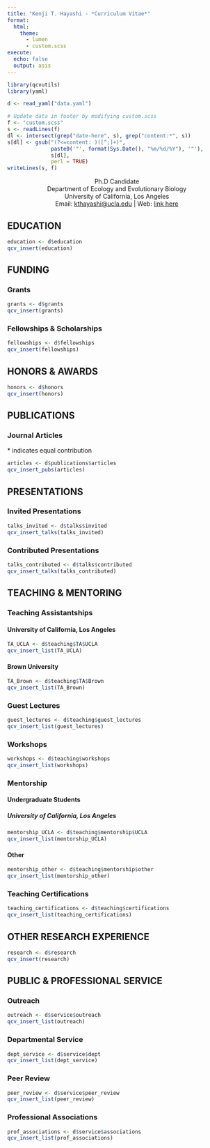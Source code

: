 ```yaml
---
title: "Kenji T. Hayashi - *Curriculum Vitae*"
format: 
  html: 
    theme:
      - lumen
      - custom.scss
execute: 
  echo: false
  output: asis
---
```


```r
library(qcvutils)
library(yaml)

d <- read_yaml("data.yaml")
```

```r
# Update data in footer by modifying custom.scss
f <- "custom.scss"
s <- readLines(f)
dl <- intersect(grep("date-here", s), grep("content:*", s))
s[dl] <- gsub("(?<=content: )([^;]+)", 
              paste0('"', format(Sys.Date(), "%m/%d/%Y"), '"'), 
              s[dl], 
              perl = TRUE)
writeLines(s, f)
```

:::{style="text-align:center;"}
Ph.D Candidate    
Department of Ecology and Evolutionary Biology    
University of California, Los Angeles   
Email: [kthayashi@ucla.edu](mailto:kthayashi@ucla.edu) | Web: [link here]()
:::

## EDUCATION

```r
education <- d$education
qcv_insert(education)
```

## FUNDING

### Grants

```r
grants <- d$grants
qcv_insert(grants)
```

### Fellowships & Scholarships

```r
fellowships <- d$fellowships
qcv_insert(fellowships)
```

## HONORS & AWARDS

```r
honors <- d$honors
qcv_insert(honors)
```

::::::{.group}
## PUBLICATIONS

### Journal Articles

:::{.small}
\* indicates equal contribution
:::
::::::

```r
articles <- d$publications$articles
qcv_insert_pubs(articles)
```

:::{.group}
## PRESENTATIONS

### Invited Presentations
:::

```r
talks_invited <- d$talks$invited
qcv_insert_talks(talks_invited)
```

### Contributed Presentations

```r
talks_contributed <- d$talks$contributed
qcv_insert_talks(talks_contributed)
```

:::{.group}
## TEACHING & MENTORING

### Teaching Assistantships

#### University of California, Los Angeles
:::

```r
TA_UCLA <- d$teaching$TA$UCLA
qcv_insert_list(TA_UCLA)
```

#### Brown University

```r
TA_Brown <- d$teaching$TA$Brown
qcv_insert_list(TA_Brown)
```

### Guest Lectures

```r
guest_lectures <- d$teaching$guest_lectures
qcv_insert_list(guest_lectures)
```

### Workshops

```r
workshops <- d$teaching$workshops
qcv_insert_list(workshops)
```

:::{.group}
### Mentorship

#### Undergraduate Students

##### University of California, Los Angeles
:::

```r
mentorship_UCLA <- d$teaching$mentorship$UCLA
qcv_insert_list(mentorship_UCLA)
```

#### Other

```r
mentorship_other <- d$teaching$mentorship$other
qcv_insert_list(mentorship_other)
```

### Teaching Certifications

```r
teaching_certifications <- d$teaching$certifications
qcv_insert_list(teaching_certifications)
```

## OTHER RESEARCH EXPERIENCE

```r
research <- d$research
qcv_insert(research)
```

:::{.group}
## PUBLIC & PROFESSIONAL SERVICE

### Outreach
:::

```r
outreach <- d$service$outreach
qcv_insert_list(outreach)
```

### Departmental Service

```r
dept_service <- d$service$dept
qcv_insert_list(dept_service)
```

### Peer Review

```r
peer_review <- d$service$peer_review
qcv_insert_list(peer_review)
```

### Professional Associations

```r
prof_associations <- d$service$associations
qcv_insert_list(prof_associations)
```
